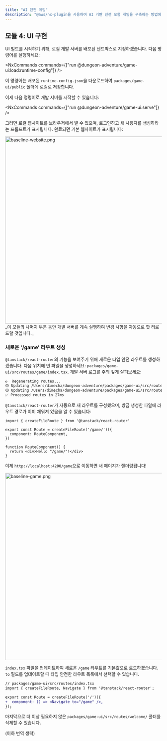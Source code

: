 ```yaml
---
title: "AI 던전 게임"
description: "@aws/nx-plugin을 사용하여 AI 기반 던전 모험 게임을 구축하는 방법에 대한 연습"
---
```



## 모듈 4: UI 구현

UI 빌드를 시작하기 위해, 로컬 개발 서버를 배포된 샌드박스로 지정하겠습니다. 다음 명령어를 실행하세요:

<NxCommands commands={["run @dungeon-adventure/game-ui:load:runtime-config"]} />

이 명령어는 배포된 `runtime-config.json`을 다운로드하여 `packages/game-ui/public` 폴더에 로컬로 저장합니다.

이제 다음 명령어로 개발 서버를 시작할 수 있습니다:

<NxCommands commands={["run @dungeon-adventure/game-ui:serve"]} />

그러면 로컬 웹사이트를 브라우저에서 열 수 있으며, 로그인하고 새 사용자를 생성하라는 프롬프트가 표시됩니다. 완료되면 기본 웹사이트가 표시됩니다:

<Image src={baselineWebsitePng} alt="baseline-website.png" width="800" height="600" />

<Aside type="caution">
_이 모듈의 나머지 부분 동안 개발 서버를 계속 실행하여 변경 사항을 자동으로 핫 리로드할 것입니다._
</Aside>

### 새로운 '/game' 라우트 생성

`@tanstack/react-router`의 기능을 보여주기 위해 새로운 타입 안전 라우트를 생성하겠습니다. 다음 위치에 빈 파일을 생성하세요: `packages/game-ui/src/routes/game/index.tsx`. 개발 서버 로그를 주의 깊게 살펴보세요:

```bash
♻️  Regenerating routes...
🟡 Updating /Users/dimecha/dungeon-adventure/packages/game-ui/src/routes/game/index.tsx
🟡 Updating /Users/dimecha/dungeon-adventure/packages/game-ui/src/routeTree.gen.ts
✅ Processed routes in 27ms
```

`@tanstack/react-router`가 자동으로 새 라우트를 구성했으며, 방금 생성한 파일에 라우트 경로가 이미 채워져 있음을 알 수 있습니다:

```tsx
import { createFileRoute } from '@tanstack/react-router'

export const Route = createFileRoute('/game/')({
  component: RouteComponent,
})

function RouteComponent() {
  return <div>Hello "/game/"!</div>
}
```

이제 `http://localhost:4200/game`으로 이동하면 새 페이지가 렌더링됩니다!

<Image src={baselineGamePng} alt="baseline-game.png" width="800" height="600" />

`index.tsx` 파일을 업데이트하여 새로운 `/game` 라우트를 기본값으로 로드하겠습니다. `to` 필드를 업데이트할 때 타입 안전한 라우트 목록에서 선택할 수 있습니다.

```diff lang="tsx"
// packages/game-ui/src/routes/index.tsx
import { createFileRoute, Navigate } from '@tanstack/react-router';

export const Route = createFileRoute('/')({
+  component: () => <Navigate to="/game" />,
});

```

마지막으로 더 이상 필요하지 않은 `packages/game-ui/src/routes/welcome/` 폴더를 삭제할 수 있습니다.

(이하 번역 생략)